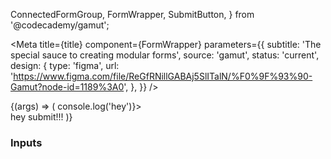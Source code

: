   ConnectedFormGroup,
  FormWrapper,
  SubmitButton,
} from '@codecademy/gamut';

<Meta
  title={title}
  component={FormWrapper}
  parameters={{
    subtitle: 'The special sauce to creating modular forms',
    source: 'gamut',
    status: 'current',
    design: {
      type: 'figma',
      url:
        'https://www.figma.com/file/ReGfRNillGABAj5SlITalN/%F0%9F%93%90-Gamut?node-id=1189%3A0',
    },
  }}
/>

<Canvas>
  <Story
    name="FormWrapper"
    args={{ validation: 'onSubmit', resetOnSubmit: true }}
  >
    {(args) => (
      <FormWrapper onSubmit={() => console.log('hey')}>
        <ConnectedFormGroup name="this-field" label="hi" size="large">
          <div /> hey
        </ConnectedFormGroup>
        <SubmitButton>submit!!!</SubmitButton>
      </FormWrapper>
    )}
  </Story>
</Canvas>

<PropsTable of={FormWrapper} />

### Inputs
